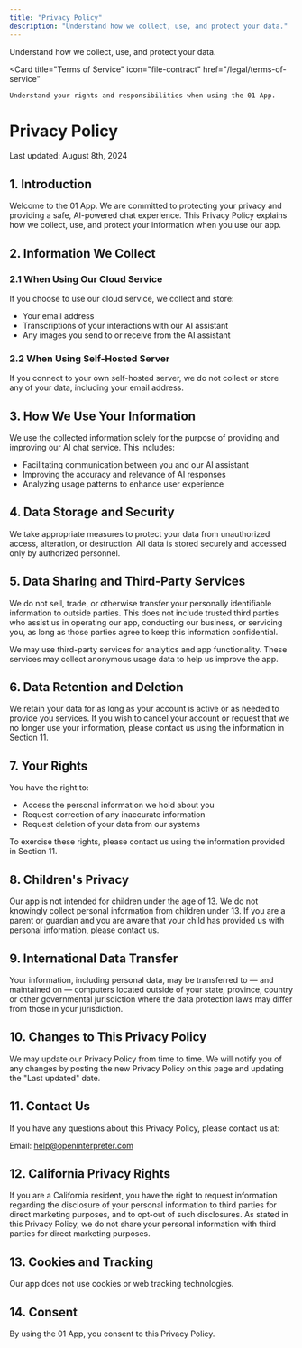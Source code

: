 ```yaml
---
title: "Privacy Policy"
description: "Understand how we collect, use, and protect your data."
---
```


<CardGroup cols={2}>
  <Card
    title="Privacy Policy"
    icon="shield-check"
    href="/legal/privacy-policy"
  >
    Understand how we collect, use, and protect your data.
  </Card>

  <Card
    title="Terms of Service"
    icon="file-contract"
    href="/legal/terms-of-service"
  >
    Understand your rights and responsibilities when using the 01 App.
  </Card>
</CardGroup>

# Privacy Policy

Last updated: August 8th, 2024

## 1. Introduction

Welcome to the 01 App. We are committed to protecting your privacy and providing a safe, AI-powered chat experience. This Privacy Policy explains how we collect, use, and protect your information when you use our app.

## 2. Information We Collect

### 2.1 When Using Our Cloud Service

If you choose to use our cloud service, we collect and store:

- Your email address
- Transcriptions of your interactions with our AI assistant
- Any images you send to or receive from the AI assistant

### 2.2 When Using Self-Hosted Server

If you connect to your own self-hosted server, we do not collect or store any of your data, including your email address.

## 3. How We Use Your Information

We use the collected information solely for the purpose of providing and improving our AI chat service. This includes:

- Facilitating communication between you and our AI assistant
- Improving the accuracy and relevance of AI responses
- Analyzing usage patterns to enhance user experience

## 4. Data Storage and Security

We take appropriate measures to protect your data from unauthorized access, alteration, or destruction. All data is stored securely and accessed only by authorized personnel.

## 5. Data Sharing and Third-Party Services

We do not sell, trade, or otherwise transfer your personally identifiable information to outside parties. This does not include trusted third parties who assist us in operating our app, conducting our business, or servicing you, as long as those parties agree to keep this information confidential.

We may use third-party services for analytics and app functionality. These services may collect anonymous usage data to help us improve the app.

## 6. Data Retention and Deletion

We retain your data for as long as your account is active or as needed to provide you services. If you wish to cancel your account or request that we no longer use your information, please contact us using the information in Section 11.

## 7. Your Rights

You have the right to:

- Access the personal information we hold about you
- Request correction of any inaccurate information
- Request deletion of your data from our systems

To exercise these rights, please contact us using the information provided in Section 11.

## 8. Children's Privacy

Our app is not intended for children under the age of 13. We do not knowingly collect personal information from children under 13. If you are a parent or guardian and you are aware that your child has provided us with personal information, please contact us.

## 9. International Data Transfer

Your information, including personal data, may be transferred to — and maintained on — computers located outside of your state, province, country or other governmental jurisdiction where the data protection laws may differ from those in your jurisdiction.

## 10. Changes to This Privacy Policy

We may update our Privacy Policy from time to time. We will notify you of any changes by posting the new Privacy Policy on this page and updating the "Last updated" date.

## 11. Contact Us

If you have any questions about this Privacy Policy, please contact us at:

Email: help@openinterpreter.com

## 12. California Privacy Rights

If you are a California resident, you have the right to request information regarding the disclosure of your personal information to third parties for direct marketing purposes, and to opt-out of such disclosures. As stated in this Privacy Policy, we do not share your personal information with third parties for direct marketing purposes.

## 13. Cookies and Tracking

Our app does not use cookies or web tracking technologies.

## 14. Consent

By using the 01 App, you consent to this Privacy Policy.

